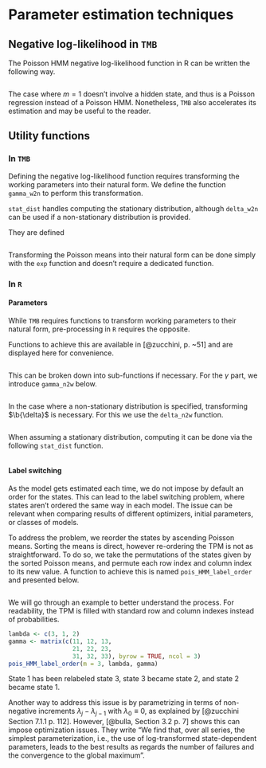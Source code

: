<!-- ```{r 3import-files, echo = FALSE, cache = FALSE} -->
<!-- library(knitr) -->
<!-- setwd(dir = "../") -->
<!-- # suppressMessages(source("code/main.R")) -->
<!-- knitr::read_chunk('functions/utils.R') -->
<!-- ``` -->

# Parameter estimation techniques

## Negative log-likelihood in `TMB`

The Poisson HMM negative log-likelihood function in R can be written the following way.
```Rcpp
```

The case where $m = 1$ doesn't involve a hidden state, and thus is a Poisson regression instead of a Poisson HMM.
Nonetheless, `TMB` also accelerates its estimation and may be useful to the reader.

## Utility functions

### In `TMB`

Defining the negative log-likelihood function requires transforming the working parameters into their natural form.
We define the function `gamma_w2n` to perform this transformation.

`stat_dist` handles computing the stationary distribution, although `delta_w2n` can be used if a non-stationary distribution is provided.

They are defined

```Rcpp
```

Transforming the Poisson means into their natural form can be done simply with the `exp` function and doesn't require a dedicated function.

### In `R`
#### Parameters
While `TMB` requires functions to transform working parameters to their natural form, pre-processing in `R` requires the opposite.

Functions to achieve this are available in [@zucchini, p. ~51] and are displayed here for convenience.

```r
```

This can be broken down into sub-functions if necessary. For the $\gamma$ part, we introduce `gamma_n2w` below.
```r
```

In the case where a non-stationary distribution is specified, transforming $\b{\delta}$ is necessary. For this we use the `delta_n2w` function.
```r
```

When assuming a stationary distribution, computing it can be done via the following `stat_dist` function.
```r
```

#### Label switching
As the model gets estimated each time, we do not impose by default an order for the states. This can lead to the label switching problem, where states aren't ordered the same way in each model.
The issue can be relevant when comparing results of different optimizers, initial parameters, or classes of models. 

To address the problem, we reorder the states by ascending Poisson means.
Sorting the means is direct, however re-ordering the TPM is not as straightforward.
To do so, we take the permutations of the states given by the sorted Poisson means, and permute each row index and column index to its new value.
A function to achieve this is named `pois_HMM_label_order` and presented below. 
```r
```

We will go through an example to better understand the process.
For readability, the TPM is filled with standard row and column indexes instead of probabilities.
```r
lambda <- c(3, 1, 2)
gamma <- matrix(c(11, 12, 13,
                  21, 22, 23,
                  31, 32, 33), byrow = TRUE, ncol = 3)
pois_HMM_label_order(m = 3, lambda, gamma)
```

State 1 has been relabeled state 3, state 3 became state 2, and state 2 became state 1.

Another way to address this issue is by parametrizing in terms of non-negative increments $\lambda_j - \lambda_{j-1}$ with $\lambda_0 \equiv 0$, as explained by [@zucchini Section 7.1.1 p. 112].
However, [@bulla, Section 3.2 p. 7] shows this can impose optimization issues. They write "We find that, over all series, the simplest parameterization, i.e., the use of log-transformed state-dependent parameters, leads to the best results as regards the number of failures and the convergence to the global maximum".

